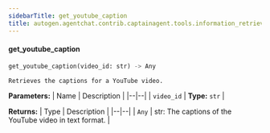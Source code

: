 ```yaml
---
sidebarTitle: get_youtube_caption
title: autogen.agentchat.contrib.captainagent.tools.information_retrieval.get_youtube_caption.get_youtube_caption
---
```


<code class="doc-symbol doc-symbol-heading doc-symbol-function"></code>
#### get_youtube_caption

```python
get_youtube_caption(video_id: str) -> Any
```

    Retrieves the captions for a YouTube video.

<b>Parameters:</b>
| Name | Description |
|--|--|
| `video_id` | **Type:** `str` |

<b>Returns:</b>
| Type | Description |
|--|--|
| `Any` | str: The captions of the YouTube video in text format. |

<br />